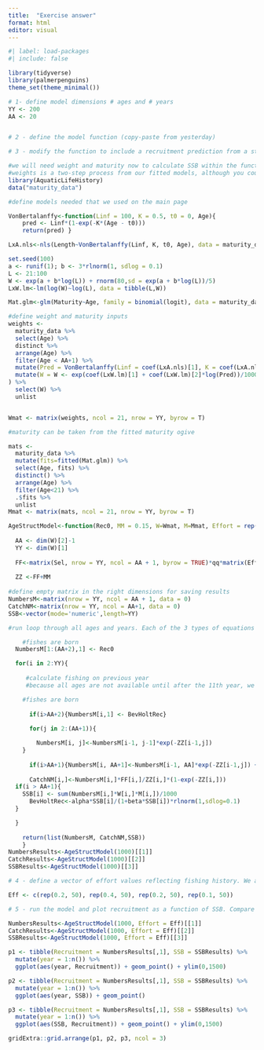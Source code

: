 ```yaml
---
title:  "Exercise answer"
format: html
editor: visual
---
```


```r
#| label: load-packages
#| include: false

library(tidyverse)
library(palmerpenguins)
theme_set(theme_minimal())
```



```r

# 1- define model dimensions # ages and # years
YY <- 200
AA <- 20


# 2 - define the model function (copy-paste from yesterday)

# 3 - modify the function to include a recruitment prediction from a stock-recruit relationship. Hint: copy and paste the stock-recruit relationship function and use the predictions from that function to determine a later year's recruitment value. Try adding some error to the predicted recruitment result.

#we will need weight and maturity now to calculate SSB within the function. 
#weights is a two-step process from our fitted models, although you could also use raw data means
library(AquaticLifeHistory)
data("maturity_data")

#define models needed that we used on the main page

VonBertalanffy<-function(Linf = 100, K = 0.5, t0 = 0, Age){
	pred <- Linf*(1-exp(-K*(Age - t0)))
	return(pred) }

LxA.nls<-nls(Length~VonBertalanffy(Linf, K, t0, Age), data = maturity_data, start = c(Linf = 80, K = 0.2, t0 = 0))

set.seed(100)
a <- runif(1); b <- 3*rlnorm(1, sdlog = 0.1)
L <- 21:100 
W <- exp(a + b*log(L)) + rnorm(80,sd = exp(a + b*log(L))/5)
LxW.lm<-lm(log(W)~log(L), data = tibble(L,W))

Mat.glm<-glm(Maturity~Age, family = binomial(logit), data = maturity_data)

#define weight and maturity inputs
weights <- 
  maturity_data %>% 
  select(Age) %>% 
  distinct %>% 
  arrange(Age) %>% 
  filter(Age < AA+1) %>% 
  mutate(Pred = VonBertalanffy(Linf = coef(LxA.nls)[1], K = coef(LxA.nls)[2], t0=coef(LxA.nls)[3], Age)) %>% 
  mutate(W = W <- exp(coef(LxW.lm)[1] + coef(LxW.lm)[2]*log(Pred))/1000
) %>% 
  select(W) %>%
  unlist


Wmat <- matrix(weights, ncol = 21, nrow = YY, byrow = T)

#maturity can be taken from the fitted maturity ogive

mats <- 
  maturity_data %>% 
  mutate(fits=fitted(Mat.glm)) %>% 
  select(Age, fits) %>% 
  distinct() %>% 
  arrange(Age) %>% 
  filter(Age<21) %>% 
  .$fits %>% 
  unlist
Mmat <- matrix(mats, ncol = 21, nrow = YY, byrow = T)

AgeStructModel<-function(Rec0, MM = 0.15, W=Wmat, M=Mmat, Effort = rep(0.2, dim(W)[1]), qq=1, Sel = c(0,0,rep(1,AA-1)), alpha = 63.2, beta = 0.059){
	
  AA <- dim(W)[2]-1
  YY <- dim(W)[1]
  
  FF<-matrix(Sel, nrow = YY, ncol = AA + 1, byrow = TRUE)*qq*matrix(Effort, nrow = YY, ncol = AA + 1)
	
  ZZ <-FF+MM
	
#define empty matrix in the right dimensions for saving results
NumbersM<-matrix(nrow = YY, ncol = AA + 1, data = 0)
CatchNM<-matrix(nrow = YY, ncol = AA+1, data = 0)
SSB<-vector(mode='numeric',length=YY)

#run loop through all ages and years. Each of the 3 types of equations are used.

	#fishes are born
  NumbersM[1:(AA+2),1] <- Rec0

  for(i in 2:YY){
	  
	 #calculate fishing on previous year
	 #because all ages are not available until after the 11th year, we begin calculating catch then

	#fishes are born
    
	  if(i>AA+2){NumbersM[i,1] <- BevHoltRec}
	
	  for(j in 2:(AA+1)){

	  	NumbersM[i, j]<-NumbersM[i-1, j-1]*exp(-ZZ[i-1,j])  
	}
	  
	  if(i>AA+1){NumbersM[i, AA+1]<-NumbersM[i-1, AA]*exp(-ZZ[i-1,j]) + NumbersM[i-1, AA+1]*exp(-ZZ[i-1,AA+1])} 
	  
	  CatchNM[i,]<-NumbersM[i,]*FF[i,]/ZZ[i,]*(1-exp(-ZZ[i,]))
  if(i > AA+1){
    SSB[i] <- sum(NumbersM[i,]*W[i,]*M[i,])/1000
	  BevHoltRec<-alpha*SSB[i]/(1+beta*SSB[i])*rlnorm(1,sdlog=0.1)
  }

  }
  
	return(list(NumbersM, CatchNM,SSB))
	}
NumbersResults<-AgeStructModel(1000)[[1]]
CatchResults<-AgeStructModel(1000)[[2]]
SSBResults<-AgeStructModel(1000)[[3]]

# 4 - define a vector of effort values reflecting fishing history. We are NOT analyzing equilibrium values, we just want contrast in fishing history (effort levels) so we can observe population growth (recruitment) at various population states (low and high).

Eff <- c(rep(0.2, 50), rep(0.4, 50), rep(0.2, 50), rep(0.1, 50))

# 5 - run the model and plot recruitment as a function of SSB. Compare to ICES plots in the guidelines.

NumbersResults<-AgeStructModel(1000, Effort = Eff)[[1]]
CatchResults<-AgeStructModel(1000, Effort = Eff)[[2]]
SSBResults<-AgeStructModel(1000, Effort = Eff)[[3]]

p1 <- tibble(Recruitment = NumbersResults[,1], SSB = SSBResults) %>% 
  mutate(year = 1:n()) %>% 
  ggplot(aes(year, Recruitment)) + geom_point() + ylim(0,1500)

p2 <- tibble(Recruitment = NumbersResults[,1], SSB = SSBResults) %>% 
  mutate(year = 1:n()) %>% 
  ggplot(aes(year, SSB)) + geom_point() 

p3 <- tibble(Recruitment = NumbersResults[,1], SSB = SSBResults) %>% 
  mutate(year = 1:n()) %>% 
  ggplot(aes(SSB, Recruitment)) + geom_point() + ylim(0,1500)

gridExtra::grid.arrange(p1, p2, p3, ncol = 3)


```
